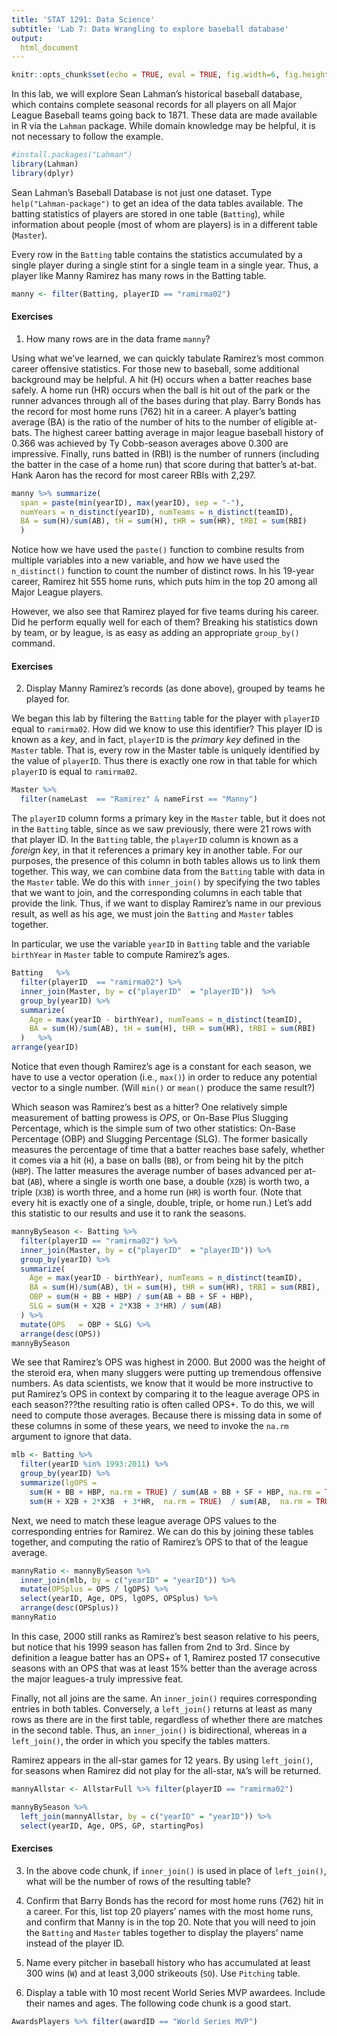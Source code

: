 ```yaml
---
title: 'STAT 1291: Data Science'
subtitle: 'Lab 7: Data Wrangling to explore baseball database'
output:
  html_document
---
```



```r
knitr::opts_chunk$set(echo = TRUE, eval = TRUE, fig.width=6, fig.height=4, out.width = "70%", fig.align = "center") 
```
 


In this lab, we will explore Sean Lahman's historical baseball database, which contains complete seasonal records for all players on all Major League Baseball teams going back to 1871. These data are made available in R via the `Lahman` package. While domain knowledge may be helpful, it is not necessary to follow the example. 


```r
#install.packages("Lahman")
library(Lahman)
library(dplyr)
```

Sean Lahman's Baseball Database is not just one dataset. Type `help("Lahman-package")` to get an idea of the data tables available. The batting statistics of players are stored in one table (`Batting`), while information about people (most of whom are players) is in a different table (`Master`).

Every row in the `Batting` table contains the statistics accumulated by a single player during a single stint for a single team in a single year. Thus, a player like Manny Ramirez has many rows in the Batting table. 

```r
manny <- filter(Batting, playerID == "ramirma02")
```

#### Exercises 

1. How many rows are in the data frame `manny`? 

Using what we've learned, we can quickly tabulate Ramirez's most common career offensive statistics. For those new to baseball, some additional background may be helpful. A hit (H) occurs when a batter reaches base safely. A home run (HR) occurs when the ball is hit out of the park or the runner advances through all of the bases during that play. Barry Bonds has the record for most home runs (762) hit in a career. A player's batting average (BA) is the ratio of the number of hits to the number of eligible at-bats. The highest career batting average in major league baseball history of 0.366 was achieved by Ty Cobb-season averages above 0.300 are impressive. Finally, runs batted in (RBI) is the number of runners (including the batter in the case of a home run) that score during that batter's at-bat. Hank Aaron has the record for most career RBIs with 2,297.

```r
manny %>% summarize(
  span = paste(min(yearID), max(yearID), sep = "-"),
  numYears = n_distinct(yearID), numTeams = n_distinct(teamID),
  BA = sum(H)/sum(AB), tH = sum(H), tHR = sum(HR), tRBI = sum(RBI)
  )
```

Notice how we have used the `paste()` function to combine results from multiple variables into a new variable, and how we have used the `n_distinct()` function to count the number of distinct rows. In his 19-year career, Ramirez hit 555 home runs, which puts him in the top 20 among all Major League players.


However, we also see that Ramirez played for five teams during his career. Did he perform equally well for each of them? Breaking his statistics down by team, or by league, is as easy as adding an appropriate `group_by()` command. 
 


#### Exercises
2. Display Manny Ramirez's records (as done above), grouped by teams he played for.  

We began this lab by filtering the `Batting` table for the player with `playerID` equal to `ramirma02`. How did we know to use this identifier? This player ID is known as a *key*, and in fact, `playerID` is the *primary key* defined in the `Master` table. That is, every row in the Master table is uniquely identified by the value of `playerID`. Thus there is exactly one row in that table for which `playerID` is equal to `ramirma02`. 

```r
Master %>% 
  filter(nameLast  == "Ramirez" & nameFirst == "Manny") 
```

The `playerID` column forms a primary key in the `Master` table, but it does not in the `Batting` table, since as we saw previously, there were 21 rows with that player ID. In the `Batting` table, the `playerID` column is known as a *foreign key*, in that it references a primary key in another table. For our purposes, the presence of this column in both tables allows us to link them together. This way, we can combine data from the `Batting` table with data in the `Master` table. We do this with `inner_join()` by specifying the two tables that we want to join, and the corresponding columns in each table that provide the link. Thus, if we want to display Ramirez's name in our previous result, as well as his age, we must join the `Batting` and `Master` tables together. 

In particular, we use the variable `yearID` in `Batting` table and the variable `birthYear` in `Master` table to compute Ramirez's ages. 

```r
Batting   %>%
  filter(playerID  == "ramirma02") %>%
  inner_join(Master, by = c("playerID"  = "playerID"))  %>%
  group_by(yearID) %>%
  summarize(
    Age = max(yearID - birthYear), numTeams = n_distinct(teamID),
    BA = sum(H)/sum(AB), tH = sum(H), tHR = sum(HR), tRBI = sum(RBI)
  )   %>%
arrange(yearID) 
```

Notice that even though Ramirez's age is a constant for each season, we have to use a vector operation (i.e., `max()`) in order to reduce any potential vector to a single number. (Will `min()` or `mean()` produce the same result?)

Which season was Ramirez's best as a hitter? One relatively simple measurement of batting prowess is *OPS*, or On-Base Plus Slugging Percentage, which is the simple sum of two other statistics: On-Base Percentage (OBP) and Slugging Percentage (SLG). The former basically measures the percentage of time that a batter reaches base safely, whether it comes via a hit (`H`), a base on balls (`BB`), or from being hit by the pitch (`HBP`). The latter measures the average number of bases advanced per at-bat (`AB`), where a single is worth one base, a double (`X2B`) is worth two, a triple (`X3B`) is worth three, and a home run (`HR`) is worth four. (Note that every hit is exactly one of a single, double, triple, or home run.) Let's add this statistic to our results and use it to rank the seasons.

```r
mannyBySeason <- Batting %>%
  filter(playerID == "ramirma02") %>%
  inner_join(Master, by = c("playerID"  = "playerID")) %>%
  group_by(yearID) %>%
  summarize(
    Age = max(yearID - birthYear), numTeams = n_distinct(teamID),
    BA = sum(H)/sum(AB), tH = sum(H), tHR = sum(HR), tRBI = sum(RBI),
    OBP = sum(H + BB + HBP) / sum(AB + BB + SF + HBP),
    SLG = sum(H + X2B + 2*X3B + 3*HR) / sum(AB)
  ) %>%
  mutate(OPS   = OBP + SLG) %>%
  arrange(desc(OPS))
mannyBySeason
```

We see that Ramirez's OPS was highest in 2000. But 2000 was the height of the steroid era, when many sluggers were putting up tremendous offensive numbers. As data scientists, we know that it would be more instructive to put Ramirez's OPS in context by comparing it to the league average OPS in each season???the resulting ratio is often called OPS+. To do this, we will need to compute those averages. Because there is missing data in some of these columns in some of these years, we need to invoke the `na.rm` argument to ignore that data.

```r
mlb <- Batting %>%
  filter(yearID %in% 1993:2011) %>%
  group_by(yearID) %>%
  summarize(lgOPS =
    sum(H + BB + HBP, na.rm = TRUE) / sum(AB + BB + SF + HBP, na.rm = TRUE)  +
    sum(H + X2B + 2*X3B  + 3*HR,  na.rm = TRUE)  / sum(AB,  na.rm = TRUE))
```

Next, we need to match these league average OPS values to the corresponding entries for Ramirez. We can do this by joining these tables together, and computing the ratio of Ramirez's OPS to that of the league average.

```r
mannyRatio <- mannyBySeason %>%
  inner_join(mlb, by = c("yearID" = "yearID")) %>%
  mutate(OPSplus = OPS / lgOPS) %>%
  select(yearID, Age, OPS, lgOPS, OPSplus) %>%
  arrange(desc(OPSplus))
mannyRatio
```
In this case, 2000 still ranks as Ramirez's best season relative to his peers, but notice that his 1999 season has fallen from 2nd to 3rd. Since by definition a league batter has an OPS+ of 1, Ramirez posted 17 consecutive seasons with an OPS that was at least 15% better than the average across the major leagues-a truly impressive feat.

Finally, not all joins are the same. An `inner_join()` requires corresponding entries in both tables. Conversely, a `left_join()` returns at least as many rows as there are in the first table, regardless of whether there are matches in the second table. Thus, an `inner_join()` is bidirectional, whereas in a `left_join()`, the order in which you specify the tables matters.

Ramirez appears in the all-star games for 12 years. By using `left_join()`, for seasons when Ramirez did not play for the all-star, `NA`'s will be returned.

```r
mannyAllstar <- AllstarFull %>% filter(playerID == "ramirma02")

mannyBySeason %>% 
  left_join(mannyAllstar, by = c("yearID" = "yearID")) %>%
  select(yearID, Age, OPS, GP, startingPos)  
```
 

#### Exercises

3. In the above code chunk, if `inner_join()` is used in place of `left_join()`, what will be the number of rows of the resulting table? 

4. Confirm that Barry Bonds has the record for most home runs (762) hit in a career. For this, list top 20 players' names with the most home runs, and confirm that Manny is in the top 20. Note that you will need to join the `Batting` and `Master` tables together to display the players' name instead of the player ID. 

5. Name every pitcher in baseball history who has accumulated at least 300 wins (`W`) and at least 3,000 strikeouts (`SO`). Use `Pitching` table. 

6. Display a table with 10 most recent World Series MVP awardees. Include their names and ages. The following code chunk is a good start. 

```r
AwardsPlayers %>% filter(awardID == "World Series MVP")
```